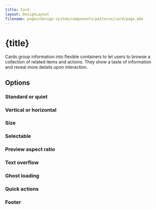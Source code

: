 ```yaml
---
title: Card
layout: DesignLayout
filename: pages/design-system/components/patterns/card/page.mdx
---
```



# {title}

Cards group information into flexible containers to let users to browse a collection of related items and actions. They show a taste of information and reveal more details upon interaction.

<MainView />

## Options 


### Standard or quiet

<OptionsView />

### Vertical or horizontal 

<OrientationView />


### Size 

<SizeView />


### Selectable 

<SelectableView />

### Preview aspect ratio

<PreviewRatioView />

### Text overflow

<TextOverflowView />

### Ghost loading 

<GhostLoadingView />

### Quick actions

<QuickActionsView />

### Footer 

<FooterView />
